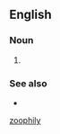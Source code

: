 {{also|zoophily}}
==English==

===Noun===
{{en-noun|-}}

# {{alternative spelling of|zoophily|lang=en}}

===See also===
* {{l|en|zoophilia}}

[[Category:English terms spelled with Ö|zoophily]]